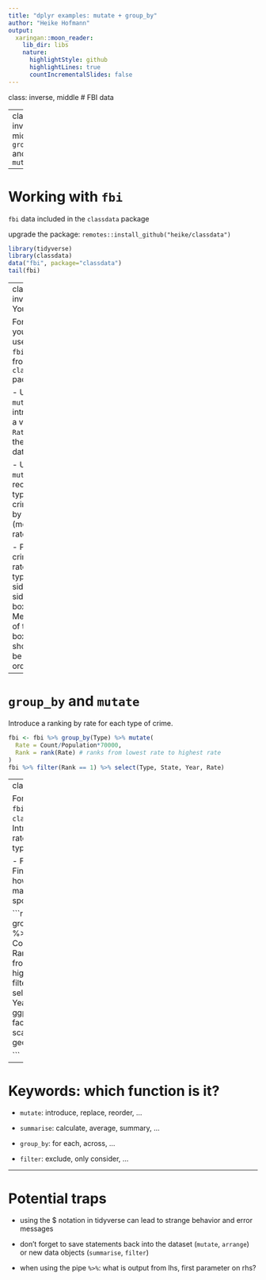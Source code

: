 ```yaml
---
title: "dplyr examples: mutate + group_by"
author: "Heike Hofmann"
output:
  xaringan::moon_reader:
    lib_dir: libs
    nature:
      highlightStyle: github
      highlightLines: true
      countIncrementalSlides: false
---
```

class: inverse, middle
# FBI data

---
class: inverse, middle
# `group_by` and `mutate`

---

# Working with `fbi`

`fbi` data included in the `classdata` package

upgrade the package: `remotes::install_github("heike/classdata")`

```r
library(tidyverse)
library(classdata)
data("fbi", package="classdata")
tail(fbi)
```

---
class: inverse
# Your turn 

For this your turn use the `fbi` data from the `classdata` package

- Use `mutate` to introduce a variable `Rate` into the `fbi` data

- Use `mutate` to reorder types of crimes by (median) rate.

- Plot crime rates by type in side-by-side boxplots. Medians of the boxplots should be ordered.

---

#  `group_by` and `mutate` 

Introduce a ranking by rate for each type of crime.

```r
fbi <- fbi %>% group_by(Type) %>% mutate(
  Rate = Count/Population*70000,
  Rank = rank(Rate) # ranks from lowest rate to highest rate
)
fbi %>% filter(Rank == 1) %>% select(Type, State, Year, Rate)
```

---
class: inverse
# Your turn

For this your turn use the `fbi` data from the `classdata` package 
- Introduce a ranking by rate for states for each type of crime and year.

- Focus on the top states. Find a visual that shows how often each state managed to take the top spot since 1961.

```r
fbi <- fbi %>% group_by(Type, Year) %>% mutate(
  Rate = Count/Population*70000,
  Rank = rank(Rate) # ranks from lowest rate to highest rate
)
fbi %>% filter(Rank == 1) %>% 
  select(Type, State, Abb, Year, Rate) %>%
  ggplot(aes(x = Abb)) + 
  facet_wrap(~Type, scales="free", ncol=4) +
  geom_bar()

```
---

# Keywords: which function is it?


- `mutate`: introduce, replace, reorder, ...

- `summarise`: calculate, average, summary, ...

- `group_by`: for each, across, ... 

- `filter`: exclude, only consider, ...

---

# Potential traps

- using the $ notation in tidyverse can lead to strange behavior and error messages

- don't forget to save statements back into the dataset (`mutate`, `arrange`) or  new data objects (`summarise`, `filter`)

- when using the pipe `%>%`: what is output from lhs, first parameter on rhs?
